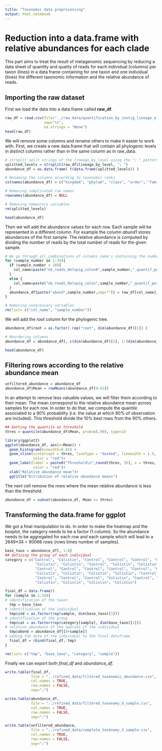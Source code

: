 ```yaml
---
title: "Taxonomic data preprocessing"
output: html_notebook
---
```


# Reduction into a data.frame with relative abundances for each clade

This part aims to treat the result of metagenomic sequencing by reducing a data sheet of quantity and quality of reads for each individual (columns) per taxon (lines) in a data frame containing for one taxon and one individual (lines) the different taxonomic information and the relative abundance of reads.

## Importing the raw dataset

First we load the data into a data.frame called **raw_df**.

```r
raw_df = read.csv(file="../raw_data/quantification_by_contig_lineage_all.tsv",
                  sep="\t",
                  na.strings = "None")
head(raw_df)
```

We will remove some columns and rename others to make it easier to work with. First, we create a new data.frame that will contain all phylogenic levels in distinct columns rather than in the same column as in raw_data.

```r
# strsplit split strings of the lineage_by_level using the "; " pattern
splitted_levels = strsplit(raw_df$lineage_by_level, "; ")
abundance_df = as.data.frame( t(data.frame(splitted_levels)) )

# Renaming the columns according to taxonomic ranks
colnames(abundance_df) = c("kingdom", "phylum", "class", "order", "family", "genus", "species")

# Removing complicated row names
rownames(abundance_df) = NULL

# Removing temporary variables
rm(splitted_levels)

head(abundance_df)
```

Then we will add the abundance values for each row. Each sample will be represented in a different column. For example the column *abund1* stores abundances of the first sample. The relative abundance is computed by dividing the number of reads by the total number of reads for the given sample.

```r
# We go through all combinations of columns name's containing the number of reads. # Then, we add a column in abundance_df containing relative abundances. 
for (sample_number in 1:34){
  if (sample_number < 10){
    col_name=paste("nb_reads_Holopig_colon0",sample_number,"_quantif_percontig", sep="")
  }
  else {
    col_name=paste("nb_reads_Holopig_colon",sample_number,"_quantif_percontig", sep="")
  }
  abundance_df[paste("abond",sample_number,sep="")] = raw_df[col_name]/sum(raw_df[col_name])
}

# Removing unnecessary variables
rm(list= c("col_name", "sample_number"))
```

We will add the *root* column for the phylogenic tree.

```r
abundance_df$root = as.factor( rep("root", dim(abundance_df)[1]) )

# Reordering columns
abundance_df = abundance_df[, c(dim(abundance_df)[2], 1:(dim(abundance_df)[2]-1))]

head(abundance_df)
```

## Filtering rows according to the relative abundance mean

```r
unfiltered_abundance = abundance_df
abundance_df$Mean = rowMeans(abundance_df[9:42])
```

In an attempt to remove less valuable values, we will filter them according to their mean. The mean correspond to the relative abundance mean across samples for each row. In order to do that, we compute the quantile associated to a 90% probability (i.e. the value at which 90% of observation are included). This threshold divide the 10% best rows from the 90% others.

```r
## Getting the quantile as threshold
thres = quantile(abundance_df$Mean, prob=c(.90), type=1)

library(ggplot2)
ggplot(abundance_df, aes(x=Mean)) + 
  geom_histogram(binwidth=0.01) +
  geom_vline(xintercept = thres, linetype = "dashed", linewidth = 1.5, 
             color = "red")+
  geom_label(label = paste0("Threshold\n",round(thres, 3)), x = thres, y = 100, 
             color = "red")+
  xlab("Relative abundance mean")+
  ggtitle("Ditribution of relative abundance means")
```

The next cell remove the rows where the mean relative abundance is less than the threshold.

```r
abundance_df = subset(abundance_df, Mean >= thres)
```

## Transforming the data.frame for ggplot

We got a final manipulation to do. In order to make the heatmap and the boxplot, the category needs to be a factor (1 column). So the abundance needs to be aggregated for each row and each sample which will lead to a 2649\*34 = 90066 rows (rows times number of samples).

```r
base_taxo = abundance_df[, 1:8]
## defining the group of each individual
category = c("Control", "Colistin", "Control", "Control", "Control", "Control",
              "Colistin", "Colistin", "Control", "Colistin", "Colistin", "Control",
              "Control", "Control", "Control", "Control", "Control", "Colistin",
              "Colistin", "Colistin", "Colistin", "Colistin", "Control", "Control",
              "Control", "Control", "Control", "Colistin", "Control", "Colistin",
              "Colistin", "Colistin", "Colistin", "Colistin")

final_df = data.frame()
for (sample in 1:34){
# identification of the taxon
  tmp = base_taxo
# identification of the individual
  tmp$ind = as.factor(rep(sample, dim(base_taxo)[1]))
# identification of the group
  tmp$cat = as.factor(rep(category[sample], dim(base_taxo)[1]))
# relative abundance of the species if the individual
  tmp$abond = abundance_df[[8+sample]]
# adding the data of the individual to the final dataframe
  final_df = rbind(final_df, tmp)
}

rm(list= c("tmp", "base_taxo", "category", "sample"))
```

Finally we can export both *final_df* and *abundance_df*.

```r
write.table(final_df, 
            file = "../refined_data/filtered_taxonomic_abundance.csv",
            col.names = TRUE,
            row.names = FALSE,
            sep=";")

write.table(abundance_df, 
            file = "../refined_data/filtered_taxonomy_X_sample.csv",
            col.names = TRUE,
            row.names = FALSE,
            sep=";")

write.table(unfiltered_abundance, 
            file = "../refined_data/complete_taxonomy_X_sample.csv",
            col.names = TRUE,
            row.names = FALSE,
            sep=";")

```
